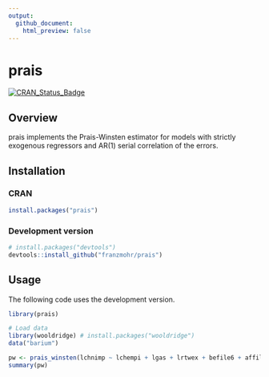 ```yaml
---
output:
  github_document:
    html_preview: false
---
```


# prais

[![CRAN_Status_Badge](https://www.r-pkg.org/badges/version/prais)](https://cran.r-project.org/package=prais)

## Overview

prais implements the Prais-Winsten estimator for models with strictly exogenous regressors and AR(1) serial correlation of the errors.

## Installation

### CRAN 

```r
install.packages("prais")
```

### Development version

```r
# install.packages("devtools")
devtools::install_github("franzmohr/prais")
```

## Usage

The following code uses the development version.

```r
library(prais)

# Load data
library(wooldridge) # install.packages("wooldridge")
data("barium")

pw <- prais_winsten(lchnimp ~ lchempi + lgas + lrtwex + befile6 + affile6 + afdec6, data = barium)
summary(pw)
```
